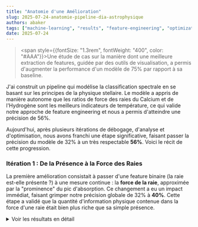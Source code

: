 ```yaml
---
title: "Anatomie d'une Amélioration"
slug: 2025-07-24-anatomie-pipeline-dia-astrophysique
authors: abaker
tags: ["machine-learning", "results", "feature-engineering", "optimization", "milestone"]
date: 2025-07-24
---
```


> <span style={{fontSize: "1.3rem", fontWeight: "400", color: "#AAA"}}>Une étude de cas sur la manière dont une meilleure extraction de features, guidée par des outils de visualisation, a permis d'augmenter la performance d'un modèle de 75% par rapport à sa baseline.</span>  

J'ai construit un pipeline qui modélise la classification spectrale en se basant sur les principes de la physique stellaire. Le modèle a appris de manière autonome que les ratios de force des raies du Calcium et de l'Hydrogène sont les meilleurs indicateurs de température, ce qui valide notre approche de feature engineering et nous a permis d'atteindre une précision de 56%.

<!--truncate-->

Aujourd'hui, après plusieurs itérations de débogage, d'analyse et d'optimisation, nous avons franchi une étape significative, faisant passer la précision du modèle de 32% à un très respectable **56%**. Voici le récit de cette progression.

### Itération 1 : De la Présence à la Force des Raies

La première amélioration consistait à passer d'une feature binaire (la raie est-elle présente ?) à une mesure continue : la **force de la raie**, approximée par la "prominence" du pic d'absorption. Ce changement a eu un impact immédiat, faisant grimper notre précision globale de 32% à **40%**. Cette étape a validé que la quantité d'information physique contenue dans la force d'une raie était bien plus riche que sa simple présence.

<details>
  <summary>Voir les résultats en détail</summary>
  ```
Suppression des classes trop rares : ['C']

Features utilisées pour l'entraînement : ['feature_Hα', 'feature_Hβ', 'feature_CaIIK', 'feature_CaIIH']
Nombre d'échantillons : 4999, Nombre de features : 4
  > Entraînement du modèle sur 3749 échantillons...
  > Modèle entraîné.

--- Rapport d'Évaluation ---
              precision    recall  f1-score   support

           A       0.58      0.64      0.61        73
           B       0.00      0.00      0.00         1
           D       0.00      0.00      0.00         1
           F       0.43      0.43      0.43       255
           G       0.43      0.35      0.38       394
           K       0.34      0.49      0.40       283
           M       0.28      0.18      0.22       158
           N       0.43      0.51      0.46        84
           W       0.00      0.00      0.00         1
           s       0.00      0.00      0.00         0

    accuracy                           0.40      1250
   macro avg       0.25      0.26      0.25      1250
weighted avg     0.40      0.40      0.40      1250

  ```

  ![image info](/img/matrice_02.png)

</details>

### Itération 2 : La Puissance des Ratios Spectraux

Avec une nouvelle baseline solide, nous avons introduit des features encore plus sophistiqués : les **ratios de force entre différentes raies**. En astrophysique, ces ratios sont des indicateurs de température extrêmement puissants.

*   `feature_ratio_CaK_Hbeta = CaII K / Hβ`
*   `feature_ratio_Halpha_Hbeta = Hα / Hβ`

L'ajout de ces deux seuls ratios a de nouveau propulsé notre modèle, atteignant une précision de **50%**. La matrice de confusion montrait une nette amélioration, mais une analyse de la qualité des features a révélé une faiblesse critique : la raie Hα était absente dans plus de 50% des spectres, rendant les ratios peu fiables.

<details>
  <summary>Voir les résultats en détail</summary>
  ```
--- Chargement du dataset : features_20250723T225208Z.csv ---
  > 250 lignes avec des labels invalides ou nuls supprimées.
  > Suppression des classes trop rares : ['W', 'C', 'D', 'B', 's']

Features utilisées : ['feature_Hα', 'feature_Hβ', 'feature_CaIIK', 'feature_CaIIH', 'feature_ratio_CaK_Hbeta', 'feature_ratio_Halpha_Hbeta']
Nombre d'échantillons final : 2740, Nombre de features : 6

--- ÉTAPE 5: Entraînement et Évaluation du modèle ---
  > Entraînement du modèle sur 2055 échantillons...
  > Modèle entraîné.

--- Rapport d'Évaluation ---
              precision    recall  f1-score   support

           A       0.70      0.51      0.59        41
           F       0.54      0.60      0.57       157
           G       0.55      0.58      0.56       230
           K       0.41      0.40      0.41       163
           M       0.34      0.29      0.31        94

    accuracy                           0.50       685
   macro avg       0.51      0.48      0.49       685
weighted avg     0.49      0.50      0.49       685

  ```

![image info](/img/matrice_03.png)
![image info](/img/zero_features_01.png)
![image info](/img/importance_features_01.png)

</details>

### Itération Finale : Le Tuning par la Visualisation

C'est à ce stade que nos outils de visualisation sont devenus cruciaux. L'analyse a montré que notre paramètre de détection de pics (`prominence`) était trop strict et ignorait de nombreuses raies réelles mais moins profondes.

Grâce à notre **analyseur de spectre interactif**, nous avons pu "tuner" ce paramètre en temps réel. Une valeur optimisée de `prominence=0.23` a été identifiée, permettant de récupérer un grand nombre de raies auparavant ignorées.

![image info](/img/raie_01.png)
![image info](/img/raie_02.png)

### Le Résultat Final : Une Précision de 56%

Après avoir relancé le pipeline complet avec ce paramètre optimisé sur un nouveau lot de **2607 spectres**, les résultats ont dépassé nos attentes :

*   **Précision Globale : 56%**
*   **Qualité des Features :** Le problème des valeurs manquantes a été quasiment éliminé, avec toutes les features de base présentes dans plus de **95%** des cas.
*   **Pertinence des Features :** L'importance des features est maintenant bien mieux équilibrée. `feature_Hβ` et le `ratio_CaK_Hbeta` s'imposent comme les indicateurs les plus puissants, mais toutes les features contribuent désormais de manière significative.

La matrice de confusion finale montre une diagonale bien plus nette, signe d'un modèle plus confiant et plus précis, avec des scores F1 supérieurs à 0.54 pour toutes les classes principales.

<details>
  <summary>Voir les résultats en détail</summary>
  ```
--- Chargement du dataset : features_20250724T012617Z.csv ---
  > 383 lignes avec des labels invalides ou nuls supprimées.
  > Suppression des classes trop rares : ['s', 'B', 'D', 'C']

Features utilisées : ['feature_Hα', 'feature_Hβ', 'feature_CaIIK', 'feature_CaIIH', 'feature_ratio_CaK_Hbeta', 'feature_ratio_Halpha_Hbeta']
Nombre d'échantillons final : 2607, Nombre de features : 6

--- ÉTAPE 5: Entraînement et Évaluation du modèle ---
  > Entraînement du modèle sur 1955 échantillons...
  > Modèle entraîné.

--- Rapport d'Évaluation ---
              precision    recall  f1-score   support

           A       0.54      0.54      0.54        41
           F       0.54      0.55      0.55       140
           G       0.59      0.59      0.59       215
           K       0.59      0.58      0.58       168
           M       0.45      0.46      0.45        87
           W       0.00      0.00      0.00         1

    accuracy                           0.56       652
   macro avg       0.45      0.45      0.45       652
weighted avg     0.55      0.56      0.56       652

  ```

![image info](/img/matrice_04.png)
![image info](/img/missing_features_02.png)
![image info](/img/importance_features_01.png)

</details>

### Conclusion et Prochaines Aventures

Ce sprint de recherche a été une démonstration éclatante de la puissance de la méthode itérative en science des données. En partant d'un modèle simple, et en l'améliorant étape par étape en se basant sur l'analyse des résultats, nous avons **amélioré notre baseline de 24 points de pourcentage**.

Le projet AstroSpectro dispose maintenant d'un pipeline de production robuste et d'une suite d'outils d'analyse performants. Les prochaines pistes d'exploration sont déjà sur la table :

*   **Enrichir les features** pour mieux classifier les étoiles froides (type M) en ajoutant des bandes moléculaires.
*   **Expérimenter avec des modèles plus puissants** comme XGBoost ou des réseaux de neurones.
*   **Passer au Deep Learning** en utilisant le spectre entier comme entrée d'un réseau de neurones convolutifs (CNN).

Le laboratoire est construit. Les outils sont affûtés. L'aventure continue ! 🚀
